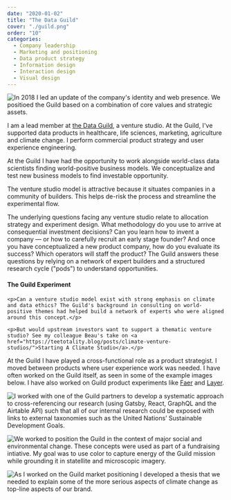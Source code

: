 ```yaml
---
date: "2020-01-02"
title: "The Data Guild"
cover: "./guild.png"
order: "10"
categories:
  - Company leadership
  - Marketing and positioning
  - Data product strategy
  - Information design
  - Interaction design
  - Visual design
---
```


![In 2018 I led an update of the company's identity and web presence. We positioed the Guild based on a combination of core values and strategic assets.](guild.png)

I am a lead member at [the Data Guild](https://thedataguild.com), a venture studio. At the Guild, I've supported data products in healthcare, life sciences, marketing, agriculture and climate change. I perform commercial product strategy and user experience engineering. 

At the Guild I have had the opportunity to work alongside world-class data scientists finding world-positive business models. We conceptualize and test new business models to find investable opportunity. 

The venture studio model is attractive because it situates companies in a community of builders. This helps de-risk the process and streamline the experimental flow.

The underlying questions facing any venture studio relate to allocation strategy and experiment design. What methodology do you use to arrive at consequential investment decisions? Can you learn how to invent a company — or how to carefully recruit an early stage founder? And once you have conceptualized a new product company, how do you evaluate its success? Which operators will staff the product? The Guild answers these questions by relying on a network of expert builders and a structured research cycle ("pods") to understand opportunities.

<aside>
  <div class="content">
    <h4>The Guild Experiment</h4>
    
    <p>Can a venture studio model exist with strong emphasis on climate and data ethics? The Guild's background in consulting on world-positive themes had helped build a network of experts who were aligned around this concept.</p> 
    
    <p>But would upstream investors want to support a thematic venture studio? See my colleague Beau's take on <a href="https://teetotality.blog/posts/climate-venture-studios/">Starting A Climate Studio</a>.</p>
  </div>
</aside>

At the Guild I have played a cross-functional role as a product strategist. I moved between products where user experience work was needed. I have often worked on the Guild itself, as seen in some of the example images below. I have also worked on Guild product experiments like [Faer](/faer) and [Layer](/layer).

![I worked with one of the Guild partners to develop a systematic approach to cross-referencing our research (using Gatsby, React, GraphQL and the Airtable API) such that all of our internal research could be exposed with links to external taxonomies such as the United Nations’ Sustainable Development Goals.](guild3.png)

![We worked to position the Guild in the context of major social and environmental change. These concepts were used as part of a fundraising intiative. My goal was to use color to capture energy of the Guild mission while grounding it in statellite and microscopic imagery.](guild2.png)

![As I worked on the Guild market positioning I developed a thesis that we needed to explain some of the more serious aspects of climate change as top-line aspects of our brand.](guild5.png)

